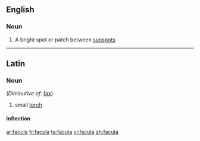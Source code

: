 ==English==

===Noun===
{{wikipedia}}
{{en-noun|faculae}}

#{{astronomy}} A bright spot or patch between [[sunspot]]s

----
==Latin==

===Noun===
{{la-noun|facula|faculae|faculae|f|first}} (''Diminutive of'': [[fax#Latin|fax]])

# small [[torch]]

====Inflection====
{{la-decl-1st|facul}}

[[ar:facula]]
[[fr:facula]]
[[ta:facula]]
[[vi:facula]]
[[zh:facula]]
